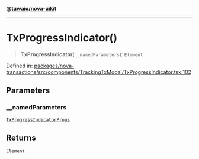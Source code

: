[**@tuwaio/nova-uikit**](../../../README.md)

***

# TxProgressIndicator()

> **TxProgressIndicator**(`__namedParameters`): `Element`

Defined in: [packages/nova-transactions/src/components/TrackingTxModal/TxProgressIndicator.tsx:102](https://github.com/TuwaIO/nova-uikit/blob/eac112e7837b18e42b510f826448b83af4bada15/packages/nova-transactions/src/components/TrackingTxModal/TxProgressIndicator.tsx#L102)

## Parameters

### \_\_namedParameters

[`TxProgressIndicatorProps`](../interfaces/TxProgressIndicatorProps.md)

## Returns

`Element`
